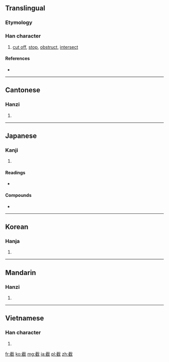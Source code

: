 ==Translingual==

===Etymology===
{{Han compound|隹|𢦔|c1=s|c2=p|ls=psc}}

===Han character===
{{Han char|rn=62|rad=戈|as=10|sn=14|four=4325<sub>0</sub>|canj=十戈人土 (JIOG)|ids=⿹[[𢦏]][[隹]]}}

# [[cut off]], [[stop]], [[obstruct]], [[intersect]]

====References====
* {{Han ref|kx=0413.320|dkj=11639|hdz=21409.090|uh=622A|ud=25130|bh=BA49|bd=47689}}

----

==Cantonese==

===Hanzi===
{{yue-hanzi|jyut=[[zit6]]|y=jit6}}

# {{defn|lang=yue|sort=戈10}}

----

==Japanese==

===Kanji===
{{ja-kanji|grade=uc|rs=戈10}}

# {{defn|lang=ja|sort=戈10}}

====Readings====
* {{ja-readings|on=[[せつ]] (setsu)|kun=[[たつ]] (tatsu), [[きる]] (kiru)}}

====Compounds====
* {{l|ja|直截|tr=[[ちょくせつ]], ''[[chokusetsu]]''}}

----

==Korean==

===Hanja===
{{ko-hanja|hangeul=절|eumhun=|rv=jeol|mr=chŏl|y=cel}}

# {{defn|lang=ko|sort=戈10}}

----

==Mandarin==

===Hanzi===
{{cmn-hanzi|pin=[[jié]] ([[jie2]])|wg=chieh<sup>2</sup>}}

# {{defn|lang=cmn|sort=戈10}}

----

==Vietnamese==

===Han character===
{{vi-hantu|[[tiệt]], [[sịt]], [[tét]], [[tĩu]]|rs=戈10}}

# {{defn|lang=vi|sort=戈10}}

[[fr:截]]
[[ko:截]]
[[mg:截]]
[[ja:截]]
[[pl:截]]
[[zh:截]]